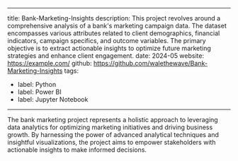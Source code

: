 ---
title: Bank-Marketing-Insights
description: This project revolves around a comprehensive analysis of a bank's marketing campaign data. The dataset encompasses various attributes related to client demographics, financial indicators, campaign specifics, and outcome variables. The primary objective is to extract actionable insights to optimize future marketing strategies and enhance client engagement.
date: 2024-05
website: https://example.com/
github: https://github.com/walethewave/Bank-Marketing-Insights
tags:
  - label: Python
  - label: Power BI
  - label: Jupyter Notebook
 ---
The bank marketing project represents a holistic approach to leveraging data analytics for optimizing marketing initiatives and driving business growth. By harnessing the power of advanced analytical techniques and insightful visualizations, the project aims to empower stakeholders with actionable insights to make informed decisions.
